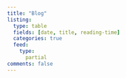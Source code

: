 ```yaml
---
title: "Blog"
listing:
  type: table
  fields: [date, title, reading-time]
  categories: true
  feed: 
    type: 
      partial
comments: false
---
```


